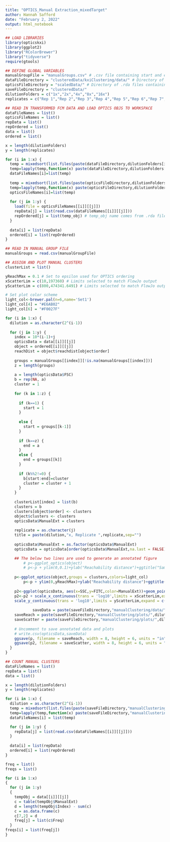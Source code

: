 ```yaml
---
title: "OPTICS_Manual Extraction_mixedTarget"
author: Hannah Safford
date: "February 2, 2022"
output: html_notebook
---
```


```r
## LOAD LIBRARIES
library(opticskxi)
library(ggplot2)
library("RColorBrewer")
library("tidyverse")
require(gtools)
```

```r
## DEFINE GLOBAL VARIABLES
manualGroupFile = "manualGroups.csv" # .csv file containing start and end points of manually identified valleys
dataFileDirectory = "clusteredData/kxiClustering/data/" # Directory of .csv files containing the transformed FCM data labeled with kxi clusters (organized into folders with dilutionFolders names)
opticsFileDirectory = "scaledData/" # Directory of .rda files containing the OPTICS objects (organized into folders with dilutionFolders names)
saveFileDirectory = "clusteredData/"
dilutionFolders = c("1x","2x","4x","8x","16x")
replicates = c("Rep 1","Rep 2","Rep 3","Rep 4","Rep 5","Rep 6","Rep 7","Rep 8","Rep 9","Rep 10")
```

```r
## READ IN TRANSFORMED FCM DATA AND LOAD OPTICS OBJS TO WORKSPACE
dataFileNames = list()
opticsFileNames = list()
repData = list()
repOrdered = list()
data = list()
ordered = list()

x = length(dilutionFolders)
y = length(replicates)

for (i in 1:x) {
  temp = mixedsort(list.files(paste(dataFileDirectory,dilutionFolders[i],"/",sep=""),pattern="*.csv"))
  temp=lapply(temp,function(x) paste(dataFileDirectory,dilutionFolders[i],"/",x,sep=""))
  dataFileNames[i]=list(temp)
  
  temp = mixedsort(list.files(paste(opticsFileDirectory,dilutionFolders[i],"/",sep=""),pattern="*.rda"))
  temp=lapply(temp,function(x) paste(opticsFileDirectory,dilutionFolders[i],"/",x,sep=""))
  opticsFileNames[i]=list(temp)
  
  for (j in 1:y) {
    load(file = opticsFileNames[[i]][[j]])
    repData[j] = list(read.csv(dataFileNames[[i]][[j]]))
    repOrdered[j] = list(temp_obj) # temp_obj name comes from .rda file generated by OPTICS_Ordering script
  }
  
  data[i] = list(repData)
  ordered[i] = list(repOrdered)
}
```

```r
## READ IN MANUAL GROUP FILE
manualGroups = read.csv(manualGroupFile)
```

```r
## ASSIGN AND PLOT MANUAL CLUSTERS
clusterList = list()

yReachMax = 0.1 # Set to epsilon used for OPTICS ordering
xScatterLim = c(10,197360) # Limits selected to match FlowJo output
yScatterLim = c(800,474341.6491) # Limits selected to match FlowJo output

# Set plot color scheme
light_col<-brewer.pal(n=6,name='Set1')
light_col[4] = "#E6AB02"
light_col[6] = "#F0027F"

for (i in 1:x) {
  dilution = as.character(2^(i-1))
  
  for (j in 1:y) {
    index = 10*(i-1)+j
    opticsData = data[[i]][[j]]
    object = ordered[[i]][[j]]
    reachDist = object$reachdist[object$order]
    
    groups = manualGroups[[index]][!is.na(manualGroups[[index]])]
    z = length(groups)
    
    a = length(opticsData$FSC)
    b = rep(NA, a)
    cluster = 1
    
    for (k in 1:z) {
      
      if (k==1) {
        start = 1
      }
      
      else {
        start = groups[[k-1]]
      }
      
      if (k==z) {
        end = a
      }
      else {
        end = groups[[k]]
      }
      
      if (k%%2!=0) {
        b[start:end]=cluster
        cluster = cluster + 1
      }
    }
    
    clusterList[index] = list(b)
    clusters = b
    clusters[object$order] <- clusters
    object$clusters <- clusters
    opticsData$ManualExt = clusters
    
    replicate = as.character(j)
    title = paste(dilution,"x, Replicate ",replicate,sep="")
    
    opticsData$ManualExt = as.factor(opticsData$ManualExt)
    opticsData = opticsData[order(opticsData$ManualExt,na.last = FALSE),]

    ## The below two lines are used to generate an annotated figure
        # p<-ggplot_optics(object)
        # p<-p + ylim(0,0.1)+ylab("Reachability distance")+ggtitle("Sample Reachability Plot")+ theme(plot.title = element_text(hjust = 0.5))+geom_hline(yintercept=0.025, color = "red", size=1)+geom_hline(yintercept=0.005, color = "red", size=1)
        
    p<-ggplot_optics(object,groups = clusters,colors=light_col)
        p<-p + ylim(0,yReachMax)+ylab("Reachability distance")+ggtitle(title)+ theme(plot.title = element_text(hjust = 0.5))
        
    p2<-ggplot(opticsData, aes(x=SSC,y=FITC,color=ManualExt))+geom_point(shape = 16, size = 0.5)+scale_color_manual(values=light_col)
    p2<-p2 + scale_x_continuous(trans = 'log10',limits = xScatterLim,expand = c(0,0)) +
    scale_y_continuous(trans = 'log10',limits = yScatterLim,expand = c(0,0)) + guides(color = guide_legend(override.aes = list(size=2))) + theme_bw() + ggtitle(title) + theme(plot.title = element_text(hjust = 0.5)) + labs(color = "Clusters")
    
            saveData = paste(saveFileDirectory,"manualClustering/data/",dilution,"x/Rep",replicate,"_dataForNick.csv",sep="") # Filename for saving the data (now labeled with manual cluster number) in a new directory
    saveReach = paste(saveFileDirectory,"manualClustering/plots/",dilution,"x/Rep",replicate,"_reachForPub.png",sep="") # Filename for saving the reachability plot
    saveScatter = paste(saveFileDirectory,"manualClustering/plots/",dilution,"x/Rep",replicate,"_scatterForPub.png",sep="") # Filename for saving the colored scatter plot
    
    # Uncomment to save annotated data and plots
    # write.csv(opticsData,saveData)
    ggsave(p, filename = saveReach, width = 8, height = 6, units = "in")
    ggsave(p2, filename = saveScatter, width = 8, height = 6, units = "in")
  }
}
```

```r
## COUNT MANUAL CLUSTERS
dataFileNames = list()
repData = list()
data = list()

x = length(dilutionFolders)
y = length(replicates)

for (i in 1:x) {
  dilution = as.character(2^(i-1))
  temp = mixedsort(list.files(paste(saveFileDirectory,"manualClustering/data/",dilution,"x/",sep=""),pattern="*.csv"))
  temp=lapply(temp,function(x) paste(saveFileDirectory,"manualClustering/data/",dilution,"x/",x,sep=""))
  dataFileNames[i] = list(temp)

  for (j in 1:y) {
    repData[j] = list(read.csv(dataFileNames[[i]][[j]]))
  }
  
  data[i] = list(repData)
  ordered[i] = list(repOrdered)
}

freq = list()
freqs = list()

for (i in 1:x)
{
  for (j in 1:y)
  {
    tempObj = data[[i]][[j]]
    c = table(tempObj$ManualExt)
    d = length(tempObj$Index) - sum(c)
    c = as.data.frame(c)
    c[7,2] = d
    freq[j] = list(c$Freq)
  }
freqs[i] = list(freq[j])
}
```
